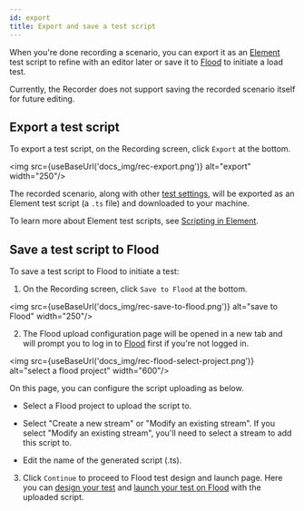 ```yaml
---
id: export
title: Export and save a test script
---
```


When you're done recording a scenario, you can export it as an [Element][element] test script to refine with an editor later or save it to [Flood][flood] to initiate a load test.

Currently, the Recorder does not support saving the recorded scenario itself for future editing.

## Export a test script

To export a test script, on the Recording screen, click `Export` at the bottom.

<img src={useBaseUrl('docs_img/rec-export.png')} alt="export" width="250"/>

The recorded scenario, along with other [test settings][test-settings], will be exported as an Element test script (a `.ts` file) and downloaded to your machine.

To learn more about Element test scripts, see [Scripting in Element][scritpting-in-element].

## Save a test script to Flood

To save a test script to Flood to initiate a test:

1. On the Recording screen, click `Save to Flood` at the bottom.

  <img src={useBaseUrl('docs_img/rec-save-to-flood.png')} alt="save to Flood" width="250"/>

2. The Flood upload configuration page will be opened in a new tab and will prompt you to log in to [Flood][flood] first if you're not logged in.

  <img src={useBaseUrl('docs_img/rec-flood-select-project.png')} alt="select a flood project" width="600"/>

  On this page, you can configure the script uploading as below.

   * Select a Flood project to upload the script to.
  
   * Select "Create a new stream" or "Modify an existing stream". If you select "Modify an existing stream", you'll need to select a stream to add this script to.

   * Edit the name of the generated script (.ts).

3. Click `Continue` to proceed to Flood test design and launch page. Here you can [design your test][design-test] and [launch your test on Flood][launch-test] with the uploaded script.

[element]: https://element.flood.io
[flood]: https://app.flood.io
[test-settings]: ./settings#test-settings
[scritpting-in-element]: https://element.flood.io/docs/start/scripting
[design-test]: https://guides.flood.io/overview-of-flood/designing-your-test
[launch-test]: https://guides.flood.io/overview-of-flood/launching-your-test